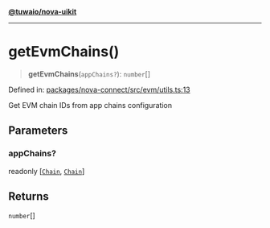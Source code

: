 [**@tuwaio/nova-uikit**](../../../../README.md)

***

# getEvmChains()

> **getEvmChains**(`appChains?`): `number`[]

Defined in: [packages/nova-connect/src/evm/utils.ts:13](https://github.com/TuwaIO/nova-uikit/blob/f2958e51326c67d41831eae4018ad5f8f6b2999f/packages/nova-connect/src/evm/utils.ts#L13)

Get EVM chain IDs from app chains configuration

## Parameters

### appChains?

readonly \[[`Chain`](../type-aliases/Chain.md), [`Chain`](../type-aliases/Chain.md)\]

## Returns

`number`[]
